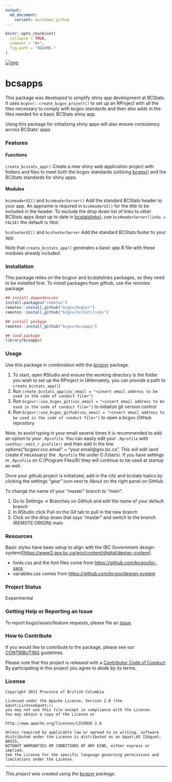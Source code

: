 ```yaml
---
output:
  md_document:
    variant: markdown_github
---
```


```r
knitr::opts_chunk$set(
  collapse = TRUE,
  comment = "#>",
  fig.path = "README-"
)
```

[![img](https://img.shields.io/badge/Lifecycle-Experimental-339999)](https://github.com/bcgov/repomountie/blob/master/doc/lifecycle-badges.md)

# bcsapps

This package was developed to simplify shiny app development at BCStats. It uses ` bcgovr::create_bcgov_project()` to set up an RProject with all the files necessary to comply with bcgov standards and then also adds in the files needed for a basic BCStats shiny app.

Using this package for initializing shiny apps will also ensure consistency across BCStats' apps

### Features

#### Functions

` create_bcstats_app()` Create a new shiny web application project with folders and files to meet both the bcgov standards (utilizing [bcgovr](https://github.com/bcgov/bcgovr)) and the BCStats standards for shiny apps.


#### Modules

` bcsHeaderUI()` and ` bcsHeaderServer()` Add the standard BCStats header to your app. An appname is required in ` bcsHeaderUI()` for the title to be included in the header. To exclude the drop down list of links to other BCStats apps (kept up to date in [bcstatslinks](https://github.com/bcgov/bcstatslinks)), use ` bcsHeaderServer(links = FALSE)` the default is ` TRUE`.

` bcsFooterUI()` and ` bcsFooterServer` Add the standard BCStats footer to your app.

Note that ` create_bcstats_app()` generates a basic app.R file with these modules already included.

### Installation

This package relies on the bcgovr and bcstatslinks packages, so they need to be installed first. To install packages from github, use the remotes package

```r

## install dependencies
install.packages("remotes")
remotes::install_github("bcgov/bcgovr")
remotes::install_github("bcgov/bcstatslinks")

## install package
remotes::install_github("bcgov/bcsapps")

## load package
library(bcsapps)
```


### Usage

Use this package in combination with the [bcgovr](https://github.com/bcgov/bcgovr) package. 

1. To start, open RStudio and ensure the working directory is the folder you wish to set up the RProject in (Alternately, you can provide a path to `create_bcstats_app()`)
2. Run `create_bcstats_app(coc_email = "<insert email address to be used in the code of conduct file>")`
3. Run `bcgovr::use_bcgov_git(coc_email = "<insert email address to be used in the code of conduct file>")` to initialize git version control
4. Run `bcgovr::use_bcgov_github(coc_email = "<insert email address to be used in the code of conduct file>")` to open a bcgov GitHub repository

Note, to avoid typing in your email several times it is recommended to add an option to your ` .Rprofile`. You can easily edit your ` .Rprofile` with ` usethis::edit_r_profile()` and then add in the line options("bcgovr.coc.email" = "your.email@gov.bc.ca". This will edit (and create if necessary) the  ` .Rprofile` file under C:/Users/<username>. If you have settings in ` .Rprofile` on C:/Program Files/R/ they will continue to be used at startup as well. 

Once your github project is initialized, add in the citz and bcstats topics by clicking the settings "gear" icon next to About on the right panel on GitHub.

To change the name of your "master" branch to "main":

1. Go to Settings -> Branches on GitHub and edit the name of your default branch
2. In RStudio click Pull on the Git tab to pull in the new branch
3. Click on the drop down that says "master" and switch to the branch (REMOTE:ORIGIN) main

### Resources

Basic styles have been setup to align with the (BC Government design-system)[<https://www2.gov.bc.ca/gov/content/digital/design-system>].

-   fonts.css and the font files come from <https://github.com/bcgov/bc-sans>
-   variables.css comes from <https://github.com/bcgov/design-system>

### Project Status

Experimental

### Getting Help or Reporting an Issue

To report bugs/issues/feature requests, please file an [issue](https://github.com/bcgov/bcsapps/issues/).

### How to Contribute

If you would like to contribute to the package, please see our 
[CONTRIBUTING](CONTRIBUTING.md) guidelines.

Please note that this project is released with a [Contributor Code of Conduct](CODE_OF_CONDUCT.md). By participating in this project you agree to abide by its terms.

### License

```
Copyright 2021 Province of British Columbia

Licensed under the Apache License, Version 2.0 (the &quot;License&quot;);
you may not use this file except in compliance with the License.
You may obtain a copy of the License at

http://www.apache.org/licenses/LICENSE-2.0

Unless required by applicable law or agreed to in writing, software distributed under the License is distributed on an &quot;AS IS&quot; BASIS,
WITHOUT WARRANTIES OR CONDITIONS OF ANY KIND, either express or implied.
See the License for the specific language governing permissions and limitations under the License.
```

---
*This project was created using the [bcgovr](https://github.com/bcgov/bcgovr) package.* 
